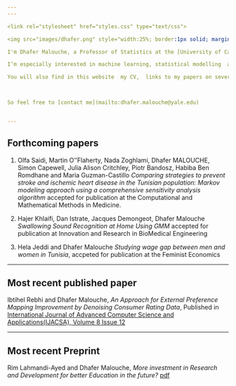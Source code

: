 ```yaml
---
---

<link rel="stylesheet" href="styles.css" type="text/css">

<img src="images/dhafer.png" style="width:25%; border:1px solid; margin-right: 20px" align="left">

I'm Dhafer Malouche, a Professor of Statistics at the [University of Carthage](http://www.ucar.rnu.tn/En/). I  teach at the [*Ecole Supérieure de la Statistique et de l'Analyse de l'Information*](http://www.essai.rnu.tn/accueil.htm)  several data science courses: Big Data, Computing tools for Statistics such as `R` and Python, Bayesian Statistics and Time Series. 

I’m especially interested in machine learning, statistical modelling  and data visualization.   For my work I use every day `R`, `Python`, `H2O` and `Spark`. I will be sharing  then in this website  many `R` and `Python` codes where I show how you can use these softwares to solve  Machine Learning, Statistical Modelling or Data Visualization problems. Your feedback, comments and questions are then very welcome. 

You will also find in this website  my CV,  links to my papers on several topics, slides of my talks. I will be soon also publishing my `R` packages. 

 

So feel free to [contact me](mailto:dhafer.malouche@yale.edu) 


---
```

  
  
## Forthcoming papers

1. Olfa Saidi, Martin O''Flaherty, Nada Zoghlami, Dhafer MALOUCHE, Simon Capewell, Julia Alison Critchley, Piotr Bandosz, Habiba Ben Romdhane and Maria Guzman-Castillo *Comparing strategies to prevent stroke and ischemic heart disease in the Tunisian population: Markov modeling approach using a comprehensive sensitivity analysis algorithm* accepted for publication at the Computational and Mathematical Methods in Medicine.

2. Hajer Khlaifi, Dan Istrate, Jacques Demongeot, Dhafer Malouche *Swallowing Sound Recognition at Home Using GMM* accepted for publication at Innovation and Research in BioMedical Engineering

3. Hela Jeddi and Dhafer Malouche  *Studying wage gap between men and women in Tunisia*, accpeted for publication at the Feminist Economics

---


## Most recent published paper

Ibtihel Rebhi and Dhafer Malouche,  *An Approach for External Preference Mapping Improvement by Denoising Consumer Rating Data*, Published in [International Journal of Advanced Computer Science and Applications(IJACSA), Volume 8 Issue 12](http://thesai.org/Publications/ViewPaper?Volume=8&Issue=12&Code=IJACSA&SerialNo=66'>Article)


---


## Most recent Preprint 

Rim Lahmandi-Ayed and Dhafer Malouche, *More  investment in  Research and Development  for better Education in the future?* [pdf](#preprint/BNRDEducation.pdf)



